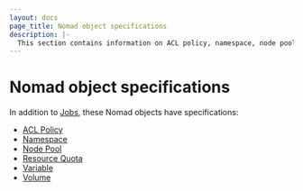 ```yaml
---
layout: docs
page_title: Nomad object specifications
description: |-
  This section contains information on ACL policy, namespace, node pool, resource quota, variable, and volume specifications.
---
```


# Nomad object specifications

In addition to
[Jobs](/nomad/docs/job-specification),
these Nomad objects have specifications:

- [ACL Policy](/nomad/docs/other-specifications/acl-policy)
- [Namespace](/nomad/docs/other-specifications/namespace)
- [Node Pool](/nomad/docs/other-specifications/node-pool)
- [Resource Quota](/nomad/docs/other-specifications/quota)
- [Variable](/nomad/docs/other-specifications/variables)
- [Volume](/nomad/docs/other-specifications/volume)
